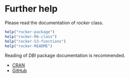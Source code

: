 # Further help

Please read the documentation of *rocker* class.

```r
help("rocker-package")
help("rocker-R6-class")
help("rocker-S3-functions")
help("rocker-README")
```

Reading of *DBI* package documentation is recommended.

* [CRAN](https://cran.r-project.org/package=DBI)
* [GitHub](https://github.com/r-dbi/DBI)
